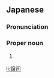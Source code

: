 ==Japanese==
{{ja-kanjitab|じょう|じ}}

===Pronunciation===
{{ja-pron|じょうじ}}

===Proper noun===
{{ja-pos|proper|じょうじ}}

# {{given name|male|lang=ja|sort=しょうじ'}}

[[li:譲司]]